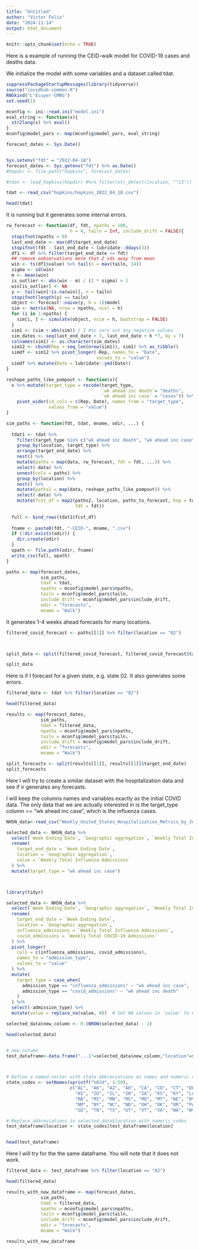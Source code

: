 ```yaml
---
title: "Untitled"
author: "Victor Felix"
date: "2024-11-14"
output: html_document
---
```


```r
knitr::opts_chunk$set(echo = TRUE)
```

Here is a example of running the CEID-walk model for COVID-19 cases and deaths data.

We initialize the model with some variables and a dataset called tdat.

```r

suppressPackageStartupMessages(library(tidyverse))
source("covidhub-common.R")
RNGkind("L'Ecuyer-CMRG")
set.seed(1)

mconfig <- ini::read.ini("model.ini")
eval_string <- function(x){
  str2lang(x) %>% eval()
}
mconfig$model_pars <- map(mconfig$model_pars, eval_string)

forecast_dates <- Sys.Date()


Sys.setenv("fdt" = "2022-04-18")
forecast_dates <- Sys.getenv("fdt") %>% as.Date()
#hopdir <- file.path("hopkins", forecast_dates)

#tdat <- load_hopkins(hopdir) #%>% filter(str_detect(location, "^13"))

tdat <- read_csv("hopkins/hopkins_2022_04_18.csv")

head(tdat)
```

It is running but it generates some internal errors.

```r
rw_forecast <- function(df, fdt, npaths = 100, 
                        h = 4, tailn = Inf, include_drift = FALSE){
  stopifnot(npaths > 0)
  last_end_date <- max(df$target_end_date)
  stopifnot(fdt - last_end_date < lubridate::ddays(3))
  df1 <- df %>% filter(target_end_date <= fdt)
  ## remove oobservations more that 2 sds away from mean
  win <- ts(df1$value) %>% tail(n = max(tailn, 14))
  sigma <- sd(win)
  m <- mean(win)
  is_outlier <- abs(win - m) / (2 * sigma) > 1
  win[is_outlier] <- NA
  y <- tail(win[!is.na(win)], n = tailn)
  stopifnot(length(y) == tailn)
  object <- forecast::naive(y, h = 1)$model
  sim <- matrix(NA, nrow = npaths, ncol = h)
  for (i in 1:npaths) {
    sim[i, ] <- simulate(object, nsim = h, bootstrap = FALSE)
  }
  sim1 <- (sim + abs(sim)) / 2 #to zero out any negative values
  sim_dates <- seq(last_end_date + 7, last_end_date + h *7, by = 7)
  colnames(sim1) <- as.character(sim_dates)
  sim12 <- cbind(Rep = seq_len(nrow(sim1)), sim1) %>% as_tibble()
  simdf <- sim12 %>% pivot_longer(-Rep, names_to = "Date", 
                                  values_to = "value")
  simdf %>% mutate(Date = lubridate::ymd(Date))
}

reshape_paths_like_pompout <- function(x){
  x %>% mutate(target_type = recode(target_type, 
                                    `wk ahead inc death`= "deaths",
                                    `wk ahead inc case` = "cases")) %>% 
    pivot_wider(id_cols = c(Rep, Date), names_from = "target_type", 
                values_from = "value")
}

sim_paths <- function(fdt, tdat, mname, odir, ...) {
  
  tdat1 <- tdat %>% 
    filter(target_type %in% c("wk ahead inc death", "wk ahead inc case")) %>%
    group_by(location, target_type) %>%
    arrange(target_end_date) %>%
    nest() %>% 
    mutate(paths = map(data, rw_forecast, fdt = fdt, ...)) %>%
    select(-data) %>%
    unnest(cols = paths) %>%
    group_by(location) %>%
    nest() %>%
    mutate(paths2 = map(data, reshape_paths_like_pompout)) %>%
    select(-data) %>%
    mutate(fcst_df = map2(paths2, location, paths_to_forecast, hop = tdat, 
                          fdt = fdt))
  
  full <- bind_rows(tdat1$fcst_df)
  
  fname <- paste0(fdt, "-CEID-", mname, ".csv")
  if (!dir.exists(odir)) {
    dir.create(odir)
  }
  opath <- file.path(odir, fname)
  write_csv(full, opath)
}

paths <- map(forecast_dates,
             sim_paths,
             tdat = tdat,
             npaths = mconfig$model_pars$npaths,
             tailn = mconfig$model_pars$tailn,
             include_drift = mconfig$model_pars$include_drift,
             odir = "forecasts",
             mname = "Walk")

```

It generates 1-4 weeks ahead forecasts for many locations.

```r

filtered_covid_forecast <- paths[[1]] %>% filter(location == "02")



split_data <- split(filtered_covid_forecast, filtered_covid_forecast$target_end_date)

split_data
```

Here is if I forecast for a given state, e.g. state 02. It also generates some errors.

```r
filtered_data <- tdat %>% filter(location == "02")

head(filtered_data)

results <- map(forecast_dates,
             sim_paths,
             tdat = filtered_data,
             npaths = mconfig$model_pars$npaths,
             tailn = mconfig$model_pars$tailn,
             include_drift = mconfig$model_pars$include_drift,
             odir = "forecasts",
             mname = "Walk")

split_forecasts <- split(results[[1]], results[[1]]$target_end_date)
split_forecasts

```

Here I will try to create a similar dataset with the hospitalization data and see if ir generates any forecasts.

I will keep the columns names and variables exactly as the initial COVID data. The only data that we are actually interested in is the target_type column == "wk ahead inc case", which is the influenza cases.

```r

NHSN_data<-read_csv("Weekly_United_States_Hospitalization_Metrics_by_Jurisdiction__During_Mandatory_Reporting_Period_from_August_1__2020_to_April_30__2024__and_for_Data_Reported_Voluntarily_Beginning_May_1__2024__National_Healthcare_Safety_Network__NHSN_.csv")

selected_data <- NHSN_data %>%
  select(`Week Ending Date`, `Geographic aggregation`, `Weekly Total Influenza Admissions`) %>%
  rename(
    target_end_date = `Week Ending Date`,
    location = `Geographic aggregation`,
    value = `Weekly Total Influenza Admissions`
  ) %>%
  mutate(target_type = "wk ahead inc case")



library(tidyr)

selected_data <- NHSN_data %>%
  select(`Week Ending Date`, `Geographic aggregation`, `Weekly Total Influenza Admissions`, `Weekly Total COVID-19 Admissions`) %>%
  rename(
    target_end_date = `Week Ending Date`,
    location = `Geographic aggregation`,
    influenza_admissions = `Weekly Total Influenza Admissions`,
    covid_admissions = `Weekly Total COVID-19 Admissions`
  ) %>%
  pivot_longer(
    cols = c(influenza_admissions, covid_admissions),
    names_to = "admission_type",
    values_to = "value"
  ) %>%
  mutate(
    target_type = case_when(
      admission_type == "influenza_admissions" ~ "wk ahead inc case",
      admission_type == "covid_admissions" ~ "wk ahead inc death"
    )
  ) %>%
  select(-admission_type) %>%
  mutate(value = replace_na(value, 0))  # Set NA values in 'value' to 0

selected_data$new_column <- 0:(NROW(selected_data) - 1)

head(selected_data)


# new column
test_dataframe<-data.frame("...1"=selected_data$new_column,"location"=selected_data$location,"target_end_date"=selected_data$target_end_date,"value"=selected_data$value, "target_type"=selected_data$target_type)



# Define a named vector with state abbreviations as names and numeric codes as values
state_codes <- setNames(sprintf("%02d", 1:50), 
                        c("AL", "AK", "AZ", "AR", "CA", "CO", "CT", "DE", "FL", "GA", 
                          "HI", "ID", "IL", "IN", "IA", "KS", "KY", "LA", "ME", "MD", 
                          "MA", "MI", "MN", "MS", "MO", "MT", "NE", "NV", "NH", "NJ", 
                          "NM", "NY", "NC", "ND", "OH", "OK", "OR", "PA", "RI", "SC", 
                          "SD", "TN", "TX", "UT", "VT", "VA", "WA", "WV", "WI", "WY"))

# Replace abbreviations in selected_data$location with numeric codes
test_dataframe$location <- state_codes[test_dataframe$location]


head(test_dataframe)
```

Here I will try for the the same dataframe. You will note that it does not work.

```r
filtered_data <- test_dataframe %>% filter(location == "02")

head(filtered_data)

results_with_new_dataframe <- map(forecast_dates,
             sim_paths,
             tdat = filtered_data,
             npaths = mconfig$model_pars$npaths,
             tailn = mconfig$model_pars$tailn,
             include_drift = mconfig$model_pars$include_drift,
             odir = "forecasts",
             mname = "Walk")

results_with_new_dataframe

```
